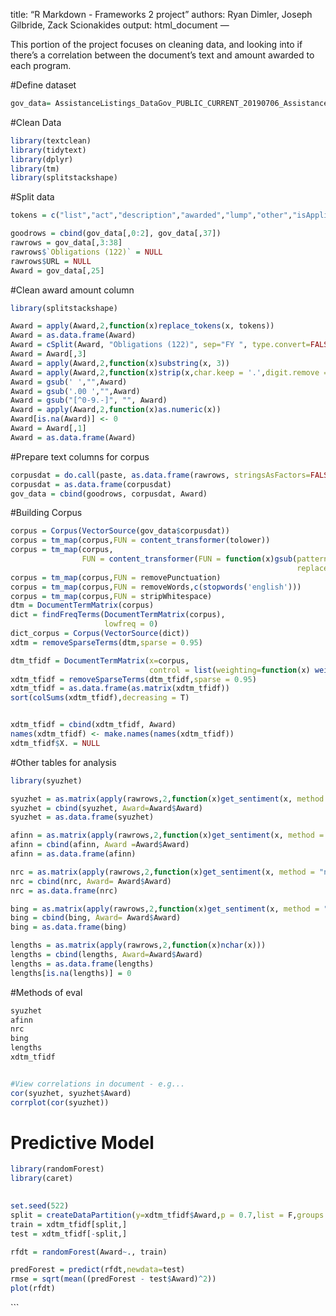 
title: "R Markdown - Frameworks 2 project"
authors: Ryan Dimler, Joseph Gilbride, Zack Scionakides 
output: html_document
---

This portion of the project focuses on cleaning data, and looking into if there's a correlation between the document's text and amount awarded to each program.

#Define dataset

```{r}
gov_data= AssistanceListings_DataGov_PUBLIC_CURRENT_20190706_AssistanceListings_DataGov_PUBLIC_CURRENT_20190706
```

#Clean Data

```{r}
library(textclean)
library(tidytext)
library(dplyr)
library(tm)
library(splitstackshape)
```

#Split data

```{r}
tokens = c("list","act","description","awarded","lump","other","isApplicable", "est", stopwords)

goodrows = cbind(gov_data[,0:2], gov_data[,37])
rawrows = gov_data[,3:38] 
rawrows$`Obligations (122)` = NULL
rawrows$URL = NULL
Award = gov_data[,25]
```


#Clean award amount column
```{r}
library(splitstackshape)

Award = apply(Award,2,function(x)replace_tokens(x, tokens))
Award = as.data.frame(Award)
Award = cSplit(Award, "Obligations (122)", sep="FY ", type.convert=FALSE)
Award = Award[,3]
Award = apply(Award,2,function(x)substring(x, 3))
Award = apply(Award,2,function(x)strip(x,char.keep = '.',digit.remove = FALSE, apostrophe.remove = FALSE, lower.case = FALSE))
Award = gsub(' ',"",Award)
Award = gsub('.00 ',"",Award)
Award = gsub("[^0-9.-]", "", Award)
Award = apply(Award,2,function(x)as.numeric(x))
Award[is.na(Award)] <- 0
Award = Award[,1]
Award = as.data.frame(Award)
```


#Prepare text columns for corpus
```{r}
corpusdat = do.call(paste, as.data.frame(rawrows, stringsAsFactors=FALSE))
corpusdat = as.data.frame(corpusdat)
gov_data = cbind(goodrows, corpusdat, Award)
```


#Building Corpus
```{r}

corpus = Corpus(VectorSource(gov_data$corpusdat))
corpus = tm_map(corpus,FUN = content_transformer(tolower))
corpus = tm_map(corpus,
                FUN = content_transformer(FUN = function(x)gsub(pattern = 'http[[:alnum:][:punct:]]*',
                                                                replacement = ' ',x = x)))
corpus = tm_map(corpus,FUN = removePunctuation)
corpus = tm_map(corpus,FUN = removeWords,c(stopwords('english')))
corpus = tm_map(corpus,FUN = stripWhitespace)
dtm = DocumentTermMatrix(corpus)
dict = findFreqTerms(DocumentTermMatrix(corpus),
                     lowfreq = 0)
dict_corpus = Corpus(VectorSource(dict))
xdtm = removeSparseTerms(dtm,sparse = 0.95)

dtm_tfidf = DocumentTermMatrix(x=corpus,
                               control = list(weighting=function(x) weightTfIdf(x,normalize=F)))
xdtm_tfidf = removeSparseTerms(dtm_tfidf,sparse = 0.95)
xdtm_tfidf = as.data.frame(as.matrix(xdtm_tfidf))
sort(colSums(xdtm_tfidf),decreasing = T)


xdtm_tfidf = cbind(xdtm_tfidf, Award)
names(xdtm_tfidf) <- make.names(names(xdtm_tfidf))
xdtm_tfidf$X. = NULL

```

#Other tables for analysis
```{r}

library(syuzhet)

syuzhet = as.matrix(apply(rawrows,2,function(x)get_sentiment(x, method = "syuzhet")))
syuzhet = cbind(syuzhet, Award=Award$Award)
syuzhet = as.data.frame(syuzhet)

afinn = as.matrix(apply(rawrows,2,function(x)get_sentiment(x, method = "afinn")))
afinn = cbind(afinn, Award =Award$Award)
afinn = as.data.frame(afinn)

nrc = as.matrix(apply(rawrows,2,function(x)get_sentiment(x, method = "nrc")))
nrc = cbind(nrc, Award= Award$Award)
nrc = as.data.frame(nrc)

bing = as.matrix(apply(rawrows,2,function(x)get_sentiment(x, method = "bing")))
bing = cbind(bing, Award= Award$Award)
bing = as.data.frame(bing)

lengths = as.matrix(apply(rawrows,2,function(x)nchar(x)))
lengths = cbind(lengths, Award=Award$Award)
lengths = as.data.frame(lengths)
lengths[is.na(lengths)] = 0
```

#Methods of eval
```{r}

syuzhet
afinn
nrc
bing
lengths
xdtm_tfidf


#View correlations in document - e.g...
cor(syuzhet, syuzhet$Award)
corrplot(cor(syuzhet))
```

# Predictive Model
```{r}
library(randomForest)
library(caret)

                         
set.seed(522)
split = createDataPartition(y=xdtm_tfidf$Award,p = 0.7,list = F,groups = 100)
train = xdtm_tfidf[split,]
test = xdtm_tfidf[-split,]

rfdt = randomForest(Award~., train)

predForest = predict(rfdt,newdata=test)
rmse = sqrt(mean((predForest - test$Award)^2)) 
plot(rfdt)
```
```
